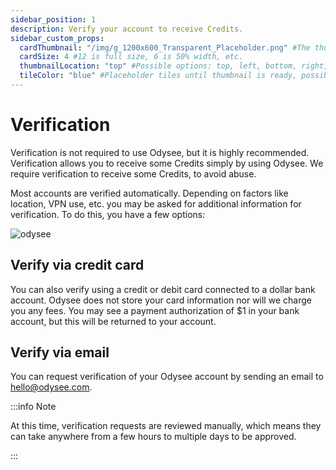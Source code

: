 ```yaml
---
sidebar_position: 1
description: Verify your account to receive Credits.
sidebar_custom_props:
  cardThumbnail: "/img/g_1200x600_Transparent_Placeholder.png" #The thumbnail on the category card.
  cardSize: 4 #12 is full size, 6 is 50% width, etc.
  thumbnailLocation: "top" #Possible options: top, left, bottom, right, none
  tileColor: "blue" #Placeholder tiles until thumbnail is ready, possible options: blue, cream, darkpurple, lightpurple, mauve, orange, pink, none
---
```


# Verification

Verification is not required to use Odysee, but it is highly recommended. Verification allows you to receive some Credits simply by using Odysee. We require verification to receive some Credits, to avoid abuse.

Most accounts are verified automatically. Depending on factors like location, VPN use, etc. you may be asked for additional information for verification. To do this, you have a few options:

![odysee](https://thumbs.odycdn.com/2e872f027ae93478191fea0c104b7bbc.webp)

## Verify via credit card

You can also verify using a credit or debit card connected to a dollar bank account. Odysee does not store your card information nor will we charge you any fees. You may see a payment authorization of $1 in your bank account, but this will be returned to your account.

## Verify via email

You can request verification of your Odysee account by sending an email to hello@odysee.com.

:::info Note

At this time, verification requests are reviewed manually, which means they can take anywhere from a few hours to multiple days to be approved.

:::